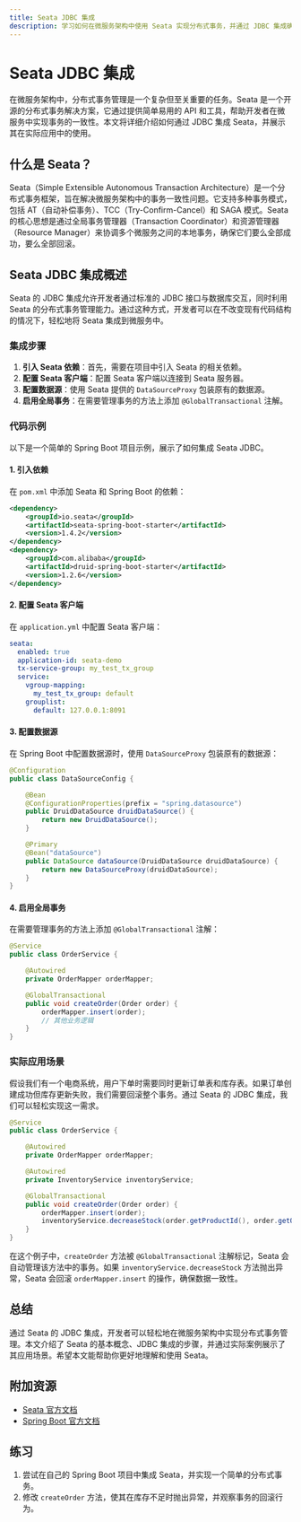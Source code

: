 ```yaml
---
title: Seata JDBC 集成
description: 学习如何在微服务架构中使用 Seata 实现分布式事务，并通过 JDBC 集成确保数据一致性。
---
```


# Seata JDBC 集成

在微服务架构中，分布式事务管理是一个复杂但至关重要的任务。Seata 是一个开源的分布式事务解决方案，它通过提供简单易用的 API 和工具，帮助开发者在微服务中实现事务的一致性。本文将详细介绍如何通过 JDBC 集成 Seata，并展示其在实际应用中的使用。

## 什么是 Seata？

Seata（Simple Extensible Autonomous Transaction Architecture）是一个分布式事务框架，旨在解决微服务架构中的事务一致性问题。它支持多种事务模式，包括 AT（自动补偿事务）、TCC（Try-Confirm-Cancel）和 SAGA 模式。Seata 的核心思想是通过全局事务管理器（Transaction Coordinator）和资源管理器（Resource Manager）来协调多个微服务之间的本地事务，确保它们要么全部成功，要么全部回滚。

## Seata JDBC 集成概述

Seata 的 JDBC 集成允许开发者通过标准的 JDBC 接口与数据库交互，同时利用 Seata 的分布式事务管理能力。通过这种方式，开发者可以在不改变现有代码结构的情况下，轻松地将 Seata 集成到微服务中。

### 集成步骤

1. **引入 Seata 依赖**：首先，需要在项目中引入 Seata 的相关依赖。
2. **配置 Seata 客户端**：配置 Seata 客户端以连接到 Seata 服务器。
3. **配置数据源**：使用 Seata 提供的 `DataSourceProxy` 包装原有的数据源。
4. **启用全局事务**：在需要管理事务的方法上添加 `@GlobalTransactional` 注解。

### 代码示例

以下是一个简单的 Spring Boot 项目示例，展示了如何集成 Seata JDBC。

#### 1. 引入依赖

在 `pom.xml` 中添加 Seata 和 Spring Boot 的依赖：

```xml
<dependency>
    <groupId>io.seata</groupId>
    <artifactId>seata-spring-boot-starter</artifactId>
    <version>1.4.2</version>
</dependency>
<dependency>
    <groupId>com.alibaba</groupId>
    <artifactId>druid-spring-boot-starter</artifactId>
    <version>1.2.6</version>
</dependency>
```

#### 2. 配置 Seata 客户端

在 `application.yml` 中配置 Seata 客户端：

```yaml
seata:
  enabled: true
  application-id: seata-demo
  tx-service-group: my_test_tx_group
  service:
    vgroup-mapping:
      my_test_tx_group: default
    grouplist:
      default: 127.0.0.1:8091
```

#### 3. 配置数据源

在 Spring Boot 中配置数据源时，使用 `DataSourceProxy` 包装原有的数据源：

```java
@Configuration
public class DataSourceConfig {

    @Bean
    @ConfigurationProperties(prefix = "spring.datasource")
    public DruidDataSource druidDataSource() {
        return new DruidDataSource();
    }

    @Primary
    @Bean("dataSource")
    public DataSource dataSource(DruidDataSource druidDataSource) {
        return new DataSourceProxy(druidDataSource);
    }
}
```

#### 4. 启用全局事务

在需要管理事务的方法上添加 `@GlobalTransactional` 注解：

```java
@Service
public class OrderService {

    @Autowired
    private OrderMapper orderMapper;

    @GlobalTransactional
    public void createOrder(Order order) {
        orderMapper.insert(order);
        // 其他业务逻辑
    }
}
```

### 实际应用场景

假设我们有一个电商系统，用户下单时需要同时更新订单表和库存表。如果订单创建成功但库存更新失败，我们需要回滚整个事务。通过 Seata 的 JDBC 集成，我们可以轻松实现这一需求。

```java
@Service
public class OrderService {

    @Autowired
    private OrderMapper orderMapper;

    @Autowired
    private InventoryService inventoryService;

    @GlobalTransactional
    public void createOrder(Order order) {
        orderMapper.insert(order);
        inventoryService.decreaseStock(order.getProductId(), order.getQuantity());
    }
}
```

在这个例子中，`createOrder` 方法被 `@GlobalTransactional` 注解标记，Seata 会自动管理该方法中的事务。如果 `inventoryService.decreaseStock` 方法抛出异常，Seata 会回滚 `orderMapper.insert` 的操作，确保数据一致性。

## 总结

通过 Seata 的 JDBC 集成，开发者可以轻松地在微服务架构中实现分布式事务管理。本文介绍了 Seata 的基本概念、JDBC 集成的步骤，并通过实际案例展示了其应用场景。希望本文能帮助你更好地理解和使用 Seata。

## 附加资源

- [Seata 官方文档](https://seata.io/zh-cn/docs/overview/what-is-seata.html)
- [Spring Boot 官方文档](https://spring.io/projects/spring-boot)

## 练习

1. 尝试在自己的 Spring Boot 项目中集成 Seata，并实现一个简单的分布式事务。
2. 修改 `createOrder` 方法，使其在库存不足时抛出异常，并观察事务的回滚行为。